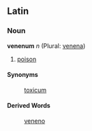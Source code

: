 ==Latin==
===Noun===
'''venenum''' ''n'' (Plural: [[venena]])

#[[poison]]
====Synonyms====
:[[toxicum]]
====Derived Words====
:[[veneno]]